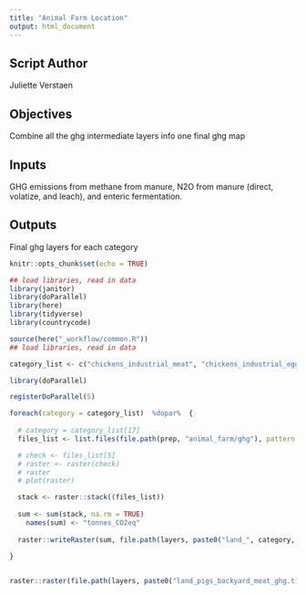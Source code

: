 ```yaml
---
title: "Animal Farm Location"
output: html_document
---
```

## Script Author 
Juliette Verstaen

## Objectives
Combine all the ghg intermediate layers info one final ghg map

## Inputs
GHG emissions from methane from manure, N2O from manure (direct, volatize, and leach), and enteric fermentation.

## Outputs
Final ghg layers for each category

```r
knitr::opts_chunk$set(echo = TRUE)

## load libraries, read in data
library(janitor)
library(doParallel)
library(here)
library(tidyverse)
library(countrycode)

source(here("_workflow/common.R"))
## load libraries, read in data

```


```r

category_list <- c("chickens_industrial_meat", "chickens_industrial_eggs", "chickens_backyard_eggs&meat", "goats_grassland_milk", "goats_grassland_meat", "goats_mixed_milk", "goats_mixed_meat", "sheep_grassland_milk", "sheep_grassland_meat", "sheep_mixed_milk", "sheep_mixed_meat", "cows_grassland_milk", "cows_grassland_meat", "cows_mixed_milk", "cows_mixed_meat", "cows_feedlot_meat", "pigs_backyard_meat", "pigs_intermediate_meat", "pigs_industrial_meat", "buffaloes_grassland_milk", "buffaloes_mixed_milk")

library(doParallel)

registerDoParallel(5)   

foreach(category = category_list)  %dopar%  {
  
  # category = category_list[17]
  files_list <- list.files(file.path(prep, "animal_farm/ghg"), pattern = category, full = TRUE)

  # check <- files_list[5]
  # raster <- raster(check)
  # raster
  # plot(raster)

  stack <- raster::stack((files_list))
  
  sum <- sum(stack, na.rm = TRUE) 
    names(sum) <- "tonnes_CO2eq"
  
  raster::writeRaster(sum, file.path(layers, paste0("land_", category, "_ghg.tif", sep = "")), format = "GTiff", overwrite = TRUE)
  
}


raster::raster(file.path(layers, paste0("land_pigs_backyard_meat_ghg.tif", sep = "")))

```
